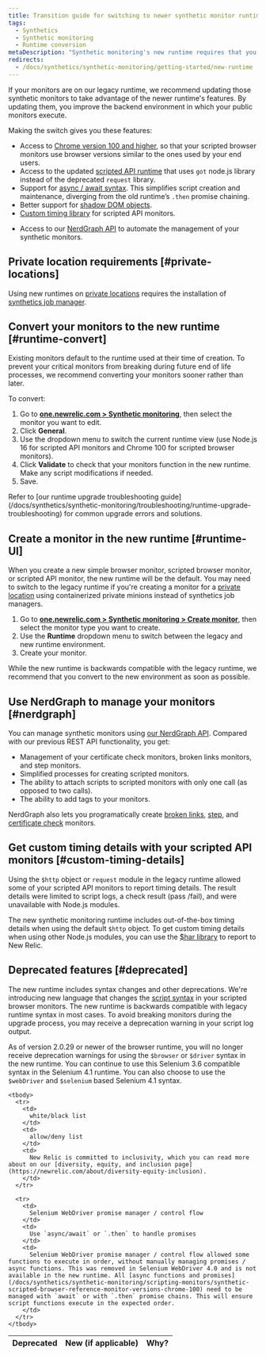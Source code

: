 ```yaml
---
title: Transition guide for switching to newer synthetic monitor runtime
tags:
  - Synthetics
  - Synthetic monitoring
  - Runtime conversion
metaDescription: "Synthetic monitoring's new runtime requires that you make some changes to your already existing monitors."
redirects: 
  - /docs/synthetics/synthetic-monitoring/getting-started/new-runtime
---
```


If your monitors are on our legacy runtime, we recommend updating those synthetic monitors to take advantage of the newer runtime's features. By updating them, you improve the backend environment in which your public monitors execute.

Making the switch gives you these features:

* Access to [Chrome version 100 and higher](/docs/synthetics/synthetic-monitoring/scripting-monitors/synthetic-scripted-browser-reference-monitor-versions-chrome-100), so that your scripted browser monitors use browser versions similar to the ones used by your end users. 
* Access to the updated [scripted API runtime](/docs/synthetics/synthetic-monitoring/using-monitors/manage-monitor-runtimes#apidependencies) that uses `got` node.js library instead of the deprecated `request` library. 
* Support for [async / await syntax](/docs/synthetics/synthetic-monitoring/using-monitors/manage-monitor-runtimes#browserdependencies). This simplifies script creation and maintenance, diverging from the old runtime’s `.then` promise chaining.
* Better support for [shadow DOM objects](/docs/synthetics/synthetic-monitoring/scripting-monitors/synthetic-scripted-browser-reference-monitor-versions-chrome-100#shadow).
* [Custom timing library](/docs/synthetics/synthetic-monitoring/scripting-monitors/custom-timing-details) for scripted API monitors.
- Access to  our [NerdGraph API](/docs/apis/nerdgraph/examples/nerdgraph-synthetics-tutorial) to automate the management of your synthetic monitors. 

## Private location requirements [#private-locations]

Using new runtimes on [private locations](/docs/synthetics/synthetic-monitoring/private-locations/private-locations-overview-monitor-internal-sites-add-new-locations) requires the installation of [synthetics job manager](/docs/synthetics/synthetic-monitoring/private-locations/install-job-manager).

## Convert your monitors to the new runtime [#runtime-convert]

Existing monitors default to the runtime used at their time of creation. To prevent your critical monitors from breaking during future end of life processes, we recommend converting your monitors sooner rather than later. 

To convert:

1. Go to **[one.newrelic.com > Synthetic monitoring](https://one.newrelic.com/synthetics-nerdlets)**, then select the monitor you want to edit.
2. Click **General**. 
3. Use the dropdown menu to switch the current runtime view (use Node.js 16 for scripted API monitors and Chrome 100 for scripted browser monitors). 
4. Click **Validate** to check that your monitors function in the new runtime. Make any script modifications if needed. 
5. Save.

<Callout variant="tip">
  Refer to [our runtime upgrade troubleshooting guide](/docs/synthetics/synthetic-monitoring/troubleshooting/runtime-upgrade-troubleshooting) for common upgrade errors and solutions.
</Callout>

## Create a monitor in the new runtime [#runtime-UI]

When you create a new simple browser monitor, scripted browser monitor, or scripted API monitor, the new runtime will be the default. You may need to switch to the legacy runtime if you're creating a monitor for a [private location](/docs/synthetics/synthetic-monitoring/private-locations/monitor-private-locations) using containerized private minions instead of synthetics job managers. 

1. Go to **[one.newrelic.com > Synthetic monitoring > Create monitor](https://one.newrelic.com/synthetics-nerdlets/monitor-create)**, then select the monitor type you want to create.
3. Use the **Runtime** dropdown menu to switch between the legacy and new runtime environment. 
4. Create your monitor. 

While the new runtime is backwards compatible with the legacy runtime, we recommend that you convert to the new environment as soon as possible. 

## Use NerdGraph to manage your monitors [#nerdgraph]

You can manage synthetic monitors using [our NerdGraph API](/docs/apis/nerdgraph/examples/nerdgraph-synthetics-tutorial). Compared with our previous REST API functionality, you get: 

* Management of your certificate check monitors, broken links monitors, and step monitors.
* Simplified processes for creating scripted monitors.
* The ability to attach scripts to scripted monitors with only one call (as opposed to two calls).
* The ability to add tags to your monitors. 

NerdGraph also lets you programatically create [broken links](/docs/apis/nerdgraph/examples/nerdgraph-synthetics-tutorial/#create-broken-links), [step](/docs/apis/nerdgraph/examples/nerdgraph-synthetics-tutorial/#create-step), and [certificate check](/docs/apis/nerdgraph/examples/nerdgraph-synthetics-tutorial/#create-certificate-check) monitors.

## Get custom timing details with your scripted API monitors [#custom-timing-details]

Using the `$http` object or `request` module in the legacy runtime allowed some of your scripted API monitors to report timing details. The result details were limited to script logs, a check result (pass /fail), and were unavailable with Node.js modules.

The new synthetic monitoring runtime includes out-of-the-box timing details when using the default `$http` object. To get custom timing details when using other Node.js modules, you can use the [$har library](/docs/synthetics/synthetic-monitoring/scripting-monitors/custom-timing-details) to report to New Relic.

## Deprecated features [#deprecated]

The new runtime includes syntax changes and other deprecations. We're introducing new language that changes the [script syntax](/docs/synthetics/synthetic-monitoring/scripting-monitors/synthetic-scripted-browser-reference-monitor-versions-chrome-100) in your scripted browser monitors. The new runtime is backwards compatible with legacy runtime syntax in most cases. To avoid breaking monitors during the upgrade process, you may receive a deprecation warning in your script log output.

As of version 2.0.29 or newer of the browser runtime, you will no longer receive deprecation warnings for using the `$browser` or `$driver` syntax in the new runtime. You can continue to use this Selenium 3.6 compatible syntax in the Selenium 4.1 runtime. You can also choose to use the `$webDriver` and `$selenium` based Selenium 4.1 syntax.

<table>
  <thead>
    <tr>
      <th style={{ width: "100px" }}>
        Deprecated 
      </th>
      <th>
        New (if applicable)
      </th>
      <th>
        Why?
      </th>
    </tr>
  </thead>

    <tbody>
      <tr>
        <td>
          white/black list
        </td> 
        <td>
          allow/deny list
        </td>
        <td>
          New Relic is committed to inclusivity, which you can read more about on our [diversity, equity, and inclusion page](https://newrelic.com/about/diversity-equity-inclusion). 
        </td>
      </tr>

      <tr>
        <td>
          Selenium WebDriver promise manager / control flow
        </td> 
        <td>
          Use `async/await` or `.then` to handle promises
        </td>
        <td>
          Selenium WebDriver promise manager / control flow allowed some functions to execute in order, without manually managing promises / async functions. This was removed in Selenium WebDriver 4.0 and is not available in the new runtime. All [async functions and promises](/docs/synthetics/synthetic-monitoring/scripting-monitors/synthetic-scripted-browser-reference-monitor-versions-chrome-100) need to be managed with `await` or with `.then` promise chains. This will ensure script functions execute in the expected order.
        </td>
      </tr>
    </tbody>
</table>